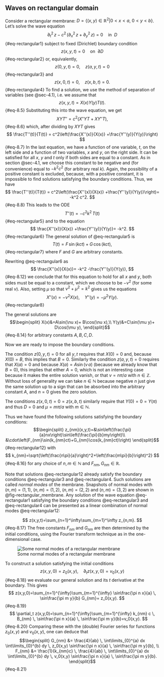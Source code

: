 ## Waves on rectangular domain

Consider a rectangular membrane: $D=\{(x,y)\in\mathbb{R}^2\vert 0<x<a, \ 0<y<b \}$. 
Let's solve the wave equation
$$
\partial_t^2 \, z -c^2 \, \left(\partial_x^2 \, z + \partial_y^2 \, z\right)=0 \quad \text{in} \ \ D
$$ {#eq-rectangular1}
subject to fixed (Dirichlet) boundary condition
$$
z(x,y,t)=0 \quad \text{on} \ \ \partial D
$$ {#eq-rectangular2}
or, equivalently,
$$
z(0,y,t)=0, \quad z(a,y,t)=0
$$ {#eq-rectangular3}
and
$$
z(x,0,t)=0, \quad z(x,b,t)=0.
$$ {#eq-rectangular4}
To find a solution, we use the method of separation of variables (see 
@sec-4.1), i.e. we assume that
$$
z(x,y,t)=X(x)Y(y)T(t).
$$ {#eq-8.5}
Substituting this into the wave equation, we get
$$
XYT''=c^2\left(X''YT + XY''T\right),
$$ {#eq-8.6}
which, after dividing by $XYT$ gives
$$
\frac{T''(t)}{T(t)} = c^2\left(\frac{X''(x)}{X(x)}
+\frac{Y''(y)}{Y(y)}\right)
$$ {#eq-8.7}
In the last equation, we have a function of one variable, $t$, on the left side
and a function of two variables, $x$ and $y$, on the right side. It can be
satisfied for all $x$, $y$ and $t$ only if both sides are equal to a constant.
As in section @sec-4.1, we choose this constant to be negative and (for
convenience) equal to $-k^2 c^2$ (for arbitrary real $k$). Again, the
possibility of a positive constant is excluded, because, with a positive
constant, it is impossible to find solutions satisfying the boundary conditions.
Thus, we have
$$
\frac{T''(t)}{T(t)} = c^2\left(\frac{X''(x)}{X(x)}
+\frac{Y''(y)}{Y(y)}\right)= -k^2 c^2.
$$ {#eq-8.8}
This leads to the ODE
$$
T''(t)=-c^2 k^2  \, T(t)
$$ {#eq-rectangular5}
and to the equation
$$
\frac{X''(x)}{X(x)}
+\frac{Y''(y)}{Y(y)}= -k^2.
$$ {#eq-rectangular6}
The general solution of @eq-rectangular5 is
$$
T(t)=F \, \sin(k c t) +G \, \cos(k c t),
$$ {#eq-rectangular7}
where $F$ and $G$ are arbitrary constants.

Rewriting @eq-rectangular6 as
$$
\frac{X''(x)}{X(x)}= -k^2 -\frac{Y''(y)}{Y(y)},
$$ {#eq-8.12}
we conclude that for this equation to hold for all $x$ and $y$, both sides must
be equal to a constant, which we choose to be $-\nu^2$ (for some real $\nu$).
Also, setting $\mu$ so that $\nu^2+\mu^2=k^2$ gives us the equations
$$
X''(x) =-\nu^2 X(x), \quad Y''(y)=-\mu^2Y(y).
$$ {#eq-rectangular8}

The general solutions are
$$\begin{split}
X(x)&=A\sin(\nu x)+ B\cos(\nu x),\\
Y(y)&=C\sin(\mu y)+ D\cos(\mu y),
\end{split}$$ {#eq-8.14}
for arbitrary constants $A,B,C,D$. 

Now we are ready to impose the boundary conditions. 

The condition
$z(0,y,t)=0$ for all $y,t$ requires that $X(0)=0$ and, because $X(0)= B$, this
implies that $B=0$. Similarly the condition $z(a,y,t)=0$ requires that $X(a)=0$
and because $X(a)=A\sin(\nu\, a)$ (because we already know that $B=0$), this
implies that either $A=0$, which is not an interesting case because it makes the
entire solution vanish, or that $\nu=n\pi/a$ with $n\in \mathbb{Z}$. Without loss of
generality we can take $n\in\mathbb{N}$ because negative $n$ just give the same
solution up to a sign that can be absorbed into the arbitrary constant $A$, and
$n=0$ gives the zero solution.

The conditions $z(x,0,t)=0=z(x,b,t)$ similarly require that $Y(0)=0=Y(\pi)$
and thus $D=0$ and $\mu=m\pi/a$ with $m\in\mathbb{N}$.

Thus we have found the following solutions satisfying the boundary conditions:
$$\begin{split}
z_{nm}(x,y,t)=&\sin\left(\frac{\pi}{a}nx\right)\sin\left(\frac{\pi}{b}my\right)\\
&\cdot\left(F_{nm}\sin(k_{nm}ct)+G_{nm}\cos(k_{nm}ct)\right)
\end{split}$${#eq-rectangular12}
with 
$$
k_{nm}=\sqrt{\left(\frac{n\pi}{a}\right)^2+\left(\frac{m\pi}{b}\right)^2}
$$ {#eq-8.16}
for any choice of $n,m\in\mathbb{N}$ and $F_{nm},G_{nm}\in\mathbb{R}$.

Note that solutions @eq-rectangular12 already satisfy the boundary conditions
@eq-rectangular3 and @eq-rectangular4. Such solutions are called _normal modes_
of the membrane. Snapshots of normal modes with $(n,m)=(1,1)$, $(n,m)=(1,2)$,
$(n,m)=(2,2)$ and $(n,m)=(3,2)$ are shown in @fig-rectangular_membrane. Any
solution of the wave equation @eq-rectangular1 satisfying the boundary
conditions @eq-rectangular3 and @eq-rectangular4 can be presented as a linear
combination of normal modes @eq-rectangular12:

$$
z(x,y,t)=\sum_{n=1}^\infty\sum_{m=1}^\infty z_{n,m}.
$$ {#eq-8.17}
The free constants $F_{nm}$ and $G_{nm}$ are then determined by the initial
conditions, using the Fourier transform technique as in the one-dimensional
case.

![Some normal modes of a rectangular membrane](rectangular_membrane){#fig-rectangular_membrane}

To construct a solution satisfying the initial conditions
$$
z(x,y,0)=z_0(x,y), \quad \partial_t z(x,y,0)=v_0(x,y)
$$ {#eq-8.18}
we evaluate our general solution and its $t$ derivative at the boundary. This gives
$$
z(x,y,0)=\sum_{n=1}^{\infty}\sum_{m=1}^{\infty} 
\sin\frac{\pi n x}{a} \, \sin\frac{\pi m y}{b} G_{nm}= z_0(x,y).
$$ {#eq-8.19}
$$
\partial_t z(x,y,0)=\sum_{n=1}^{\infty}\sum_{m=1}^{\infty} k_{nm} c \,
B_{nm} \, \sin\frac{\pi n x}{a} \, \sin\frac{\pi m y}{b}=v_0(x,y).
$$ {#eq-8.20}
Comparing these with the (double) Fourier series for functions $z_0(x,y)$ and $v_0(x,y)$, one can deduce that
$$\begin{split}
G_{nm} &= \frac{4}{ab} \, \int\limits_{0}^{a} dx \int\limits_{0}^{b}  dy \,  z_0(x,y)
\sin\frac{\pi n x}{a} \, \sin\frac{\pi m y}{b},  \\
F_{nm} &= \frac{1}{k_{nm}c} \, \frac{4}{ab} \, \int\limits_{0}^{a} dx \int\limits_{0}^{b}  dy \, v_0(x,y)
\sin\frac{\pi n x}{a} \, \sin\frac{\pi m y}{b}.  
\end{split}$$ {#eq-8.21}
